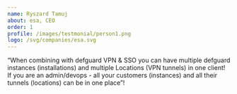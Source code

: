 ```yaml
---
name: Ryszard Tamuj
about: esa, CEO
order: 1
profile: /images/testmonial/person1.png
logo: /svg/companies/esa.svg
---
```


“When combining with defguard VPN & SSO you can have multiple defguard instances (installations) and multiple Locations (VPN tunnels) in one client! If you are an admin/devops - all your customers (instances) and all their tunnels (locations) can be in one place”!
